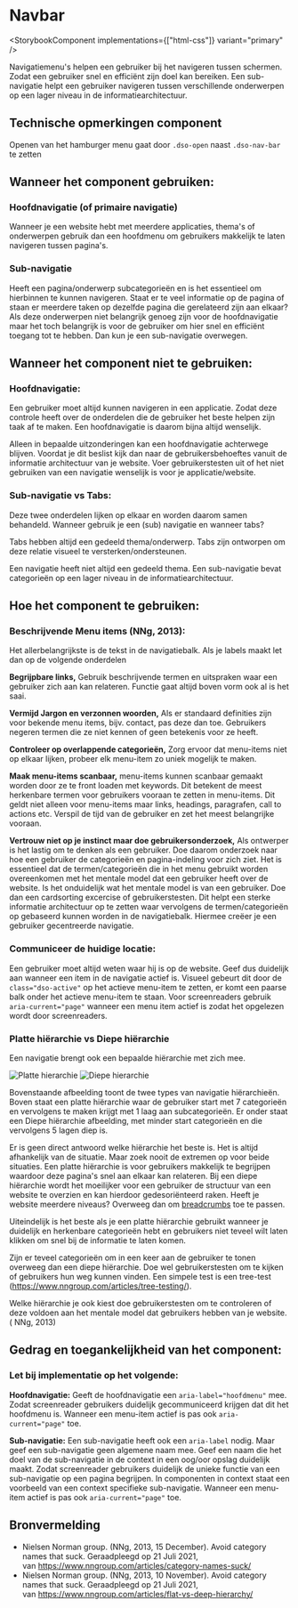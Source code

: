 
# Navbar

<StorybookComponent implementations={["html-css"]} variant="primary" />

Navigatiemenu's helpen een gebruiker bij het navigeren tussen schermen. Zodat een gebruiker snel en efficiënt zijn doel kan bereiken. Een sub-navigatie helpt een gebruiker navigeren tussen verschillende onderwerpen op een lager niveau in de informatiearchitectuur.

## Technische opmerkingen component

Openen van het hamburger menu gaat door `.dso-open` naast `.dso-nav-bar` te zetten

## Wanneer het component gebruiken:

### Hoofdnavigatie (of primaire navigatie)

Wanneer je een website hebt met meerdere applicaties, thema's of onderwerpen gebruik dan een hoofdmenu om gebruikers makkelijk te laten navigeren tussen pagina's.

### Sub-navigatie

Heeft een pagina/onderwerp subcategorieën en is het essentieel om hierbinnen te kunnen navigeren. Staat er te veel informatie op de pagina of staan er meerdere taken op dezelfde pagina die gerelateerd zijn aan elkaar?
Als deze onderwerpen niet belangrijk genoeg zijn voor de hoofdnavigatie maar het toch belangrijk is voor de gebruiker om hier snel en efficiënt toegang tot te hebben. Dan kun je een sub-navigatie overwegen.

## Wanneer het component niet te gebruiken:

### Hoofdnavigatie:

Een gebruiker moet altijd kunnen navigeren in een applicatie. Zodat deze controle heeft over de onderdelen die de gebruiker het beste helpen zijn taak af te maken. Een hoofdnavigatie is daarom bijna altijd wenselijk.

Alleen in bepaalde uitzonderingen kan een hoofdnavigatie achterwege blijven. Voordat je dit beslist kijk dan naar de gebruikersbehoeftes vanuit de informatie architectuur van je website. Voer gebruikerstesten uit of het niet gebruiken van een navigatie wenselijk is voor je applicatie/website.

### Sub-navigatie vs Tabs:

Deze twee onderdelen lijken op elkaar en worden daarom samen behandeld. Wanneer gebruik je een (sub) navigatie en wanneer tabs?

Tabs hebben altijd een gedeeld thema/onderwerp. Tabs zijn ontworpen om deze relatie visueel te versterken/ondersteunen.

Een navigatie heeft niet altijd een gedeeld thema. Een sub-navigatie bevat categorieën op een lager niveau in de informatiearchitectuur.

## Hoe het component te gebruiken:

### Beschrijvende Menu items (NNg, 2013):

Het allerbelangrijkste is de tekst in de navigatiebalk. Als je labels maakt let dan op de volgende onderdelen

**Begrijpbare links,**
Gebruik beschrijvende termen en uitspraken waar een gebruiker zich aan kan relateren. Functie gaat altijd boven vorm ook al is het saai.

**Vermijd Jargon en verzonnen woorden,**
Als er standaard definities zijn voor bekende menu items, bijv. contact, pas deze dan toe. Gebruikers negeren termen die ze niet kennen of geen betekenis voor ze heeft.

**Controleer op overlappende categorieën,**
Zorg ervoor dat menu-items niet op elkaar lijken, probeer elk menu-item zo uniek mogelijk te maken.

**Maak menu-items scanbaar,**
menu-items kunnen scanbaar gemaakt worden door ze te front loaden met keywords. Dit betekent de meest herkenbare termen voor gebruikers vooraan te zetten in menu-items. Dit geldt niet alleen voor menu-items maar links, headings, paragrafen, call to actions etc. Verspil de tijd van de gebruiker en zet het meest belangrijke vooraan.

**Vertrouw niet op je instinct maar doe gebruikersonderzoek,**
Als ontwerper is het lastig om te denken als een gebruiker. Doe daarom onderzoek naar hoe een gebruiker de categorieën en pagina-indeling voor zich ziet. Het is essentieel dat de termen/categorieën die in het menu gebruikt worden overeenkomen met het mentale model dat een gebruiker heeft over de website. Is het onduidelijk wat het mentale model is van een gebruiker. Doe dan een cardsorting excercise of gebruikerstesten. Dit helpt een sterke informatie architectuur op te zetten waar vervolgens de termen/categorieën op gebaseerd kunnen worden in de navigatiebalk. Hiermee creëer je een gebruiker gecentreerde navigatie.

### Communiceer de huidige locatie:

Een gebruiker moet altijd weten waar hij is op de website. Geef dus duidelijk aan wanneer een item in de navigatie actief is. Visueel gebeurt dit door de `class="dso-active"` op het actieve menu-item te zetten, er komt een paarse balk onder het actieve menu-item te staan. Voor screenreaders gebruik `aria-current="page"` wanneer een menu item actief is zodat het opgelezen wordt door screenreaders.

### Platte hiërarchie vs Diepe hiërarchie

Een navigatie brengt ook een bepaalde hiërarchie met zich mee.

![Platte hierarchie](/docs/images/flat-hierarchy.png)
![Diepe hierarchie](/docs/images/deep-hierarchy.png)

Bovenstaande afbeelding toont de twee types van navigatie hiërarchieën. Boven staat een platte hiërarchie waar de gebruiker start met 7 categorieën en vervolgens te maken krijgt met 1 laag aan subcategorieën. Er onder staat een Diepe hiërarchie afbeelding, met minder start categorieën en die vervolgens 5 lagen diep is.

Er is geen direct antwoord welke hiërarchie het beste is. Het is altijd afhankelijk van de situatie. Maar zoek nooit de extremen op voor beide situaties.
Een platte hiërarchie is voor gebruikers makkelijk te begrijpen waardoor deze pagina's snel aan elkaar kan relateren. Bij een diepe hiërarchie wordt het moeilijker voor een gebruiker de structuur van een website te overzien en kan hierdoor gedesoriënteerd raken. Heeft je website meerdere niveaus? Overweeg dan om [breadcrumbs](/components/navigatie/breadcrumbs) toe te passen.

Uiteindelijk is het beste als je een platte hiërarchie gebruikt wanneer je duidelijk en herkenbare categorieën hebt en gebruikers niet teveel wilt laten klikken om snel bij de informatie te laten komen.

Zijn er teveel categorieën om in een keer aan de gebruiker te tonen overweeg dan een diepe hiërarchie. Doe wel gebruikerstesten om te kijken of gebruikers hun weg kunnen vinden. Een simpele test is een tree-test (https://www.nngroup.com/articles/tree-testing/).

Welke hiërarchie je ook kiest doe gebruikerstesten om te controleren of deze voldoen aan het mentale model dat gebruikers hebben van je website. ( NNg, 2013)

## Gedrag en toegankelijkheid van het component:

### Let bij implementatie op het volgende: 

**Hoofdnavigatie:**
Geeft de hoofdnavigatie een `aria-label="hoofdmenu"` mee. Zodat screenreader gebruikers duidelijk gecommuniceerd krijgen dat dit het hoofdmenu is. Wanneer een menu-item actief is pas ook `aria-current="page"` toe.

**Sub-navigatie:**
Een sub-navigatie heeft ook een `aria-label` nodig. Maar geef een sub-navigatie geen algemene naam mee. Geef een naam die het doel van de sub-navigatie in de context in een oog/oor opslag duidelijk maakt. Zodat screenreader gebruikers duidelijk de unieke functie van een sub-navigatie op een pagina begrijpen. In componenten in context staat een voorbeeld van een context specifieke sub-navigatie. Wanneer een menu-item actief is pas ook `aria-current="page"` toe.

## Bronvermelding

- Nielsen Norman group. (NNg, 2013, 15 December). Avoid category names that suck. Geraadpleegd op 21 Juli 2021, van https://www.nngroup.com/articles/category-names-suck/
- Nielsen Norman group. (NNg, 2013, 10 November). Avoid category names that suck. Geraadpleegd op 21 Juli 2021, van https://www.nngroup.com/articles/flat-vs-deep-hierarchy/
